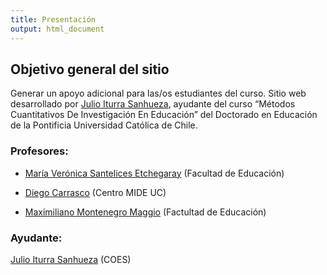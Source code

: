 ```yaml
---
title: Presentación
output: html_document
---
```




## Objetivo general del sitio

Generar un apoyo adicional para las/os estudiantes del curso.
Sitio web desarrollado por [Julio Iturra Sanhueza](), ayudante del curso "Métodos Cuantitativos De Investigación En Educación" del Doctorado en Educación de la Pontificia Universidad Católica de Chile.


### Profesores:

* [María Verónica Santelices Etchegaray](http://educacion.uc.cl/facultad-a/cuerpo-docente-aux/44-maria-veronica-santelices-etchegaray) (Facultad de Educación)

* [Diego Carrasco](https://www.mideuc.cl/investigacion/equipo-de-trabajo/diego-carrasco/) (Centro MIDE UC)

* [Maximiliano Montenegro Maggio](http://educacion.uc.cl/facultad-a/cuerpo-docente-aux/33-maximiliano-montenegro-maggio) (Factultad de Educación)

### Ayudante:

[Julio Iturra Sanhueza](https://coes.cl/integrantes/julio-cesar-iturra/) (COES)